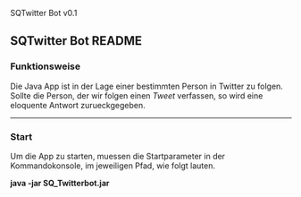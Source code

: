 SQTwitter Bot v0.1
== SQTwitter Bot README ==

=== Funktionsweise ===
Die Java App ist in der Lage einer bestimmten Person in Twitter zu folgen. Sollte die Person, der wir folgen einen ''Tweet'' verfassen, so wird
eine eloquente Antwort zurueckgegeben. 

----

=== Start ===
Um die App zu starten, muessen die Startparameter in der Kommandokonsole, im jeweiligen Pfad, wie folgt lauten.

'''java -jar SQ_Twitterbot.jar'''